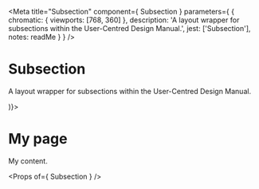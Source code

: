 
<Meta
  title="Subsection"
  component={ Subsection }
  parameters={ {
    chromatic: { viewports: [768, 360] },
    description: 'A layout wrapper for subsections within the User-Centred Design Manual.',
    jest: ['Subsection'],
    notes: readMe
  } }
/>

# Subsection

A layout wrapper for subsections within the User-Centred Design Manual.

<Preview withToolbar>
  <Story name="Subsection">
    <Subsection title="My subsection" side={(
      <NavigationMenu items={[
        { href: '#', text: 'Current page' },
        { href: '?one', text: 'One' },
        { href: '?two', text: 'Two' },
        { href: '?three', text: 'Three' }
      ]} />
    )}>
      <h1>My page</h1>
      <p>My content.</p>
    </Subsection>
  </Story>
</Preview>

<Props of={ Subsection } />

